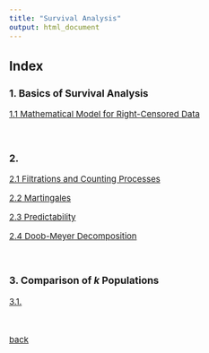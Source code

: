 ```yaml
---
title: "Survival Analysis"
output: html_document
---
```


<style type="text/css">

body, td {
   font-size: 15px;
}
pre {
  font-size: 15px
}
</style>




## Index



### 1. Basics of Survival Analysis

[1.1 Mathematical Model for Right-Censored Data](./sa/1_1.html)

&nbsp;&nbsp;

### 2. 

[2.1 Filtrations and Counting Processes](./sa/2_1.html)

[2.2 Martingales](./sa/2_2.html)

[2.3 Predictability](./sa/2_3.html)

[2.4 Doob-Meyer Decomposition](./sa/2_4.html)

&nbsp;&nbsp;

### 3. Comparison of $k$ Populations

[3.1. ](./sa/3_1.html)

&nbsp;&nbsp;

[back](./courses.html)
